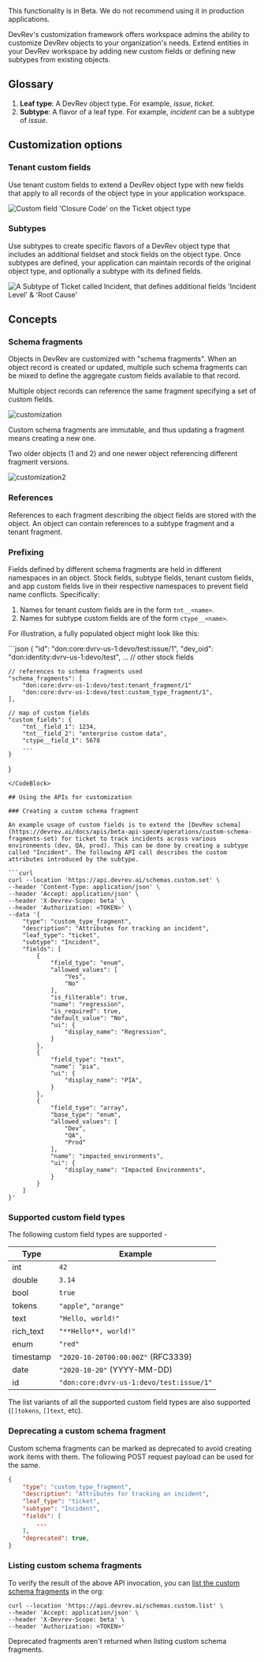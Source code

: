 <Callout intent="warning">
This functionality is in Beta. We do not recommend using it in production applications.
</Callout>

DevRev's customization framework offers workspace admins the ability to customize DevRev objects to your organization's needs.
Extend entities in your DevRev workspace by adding new custom fields or defining new subtypes from existing objects.

## Glossary

1. **Leaf type**: A DevRev object type. For example, _issue_, _ticket_.
1. **Subtype**: A flavor of a leaf type. For example, _incident_ can be a subtype of _issue_.

## Customization options

### Tenant custom fields

Use tenant custom fields to extend a DevRev object type with new fields that apply to all records of the object type in your application workspace.

![Custom field 'Closure Code' on the Ticket object type](https://docs.devrev.ai/_next/image?url=%2Fimg%2Fcustom-field.jpeg&w=1920&q=75)

### Subtypes

Use subtypes to create specific flavors of a DevRev object type that includes an additional fieldset and stock fields on the object type.
Once subtypes are defined, your application can maintain records of the original object type, and optionally a subtype with its defined fields.

![A Subtype of Ticket called Incident, that defines additional fields 'Incident Level' & 'Root Cause'](https://docs.devrev.ai/_next/image?url=%2Fimg%2Fcustom-subtype.jpeg&w=1920&q=75)

## Concepts

### Schema fragments

Objects in DevRev are customized with "schema fragments".
When an object record is created or updated, multiple such schema fragments can be mixed to define the aggregate custom fields available to that record.

Multiple object records can reference the same fragment specifying a set of custom fields.

![customization](https://github.com/community/community/assets/74637789/e7d00636-39d7-4736-9425-2ca9cf5cfc2a)

Custom schema fragments are immutable, and thus updating a fragment means creating a new one.

Two older objects (1 and 2) and one newer object referencing different fragment versions.

![customization2](https://github.com/community/community/assets/74637789/40486301-3aaa-4974-9c00-b81dbcc0762b)

### References

References to each fragment describing the object fields are stored with the object. An object can contain references to a subtype fragment and a tenant fragment.

### Prefixing

Fields defined by different schema fragments are held in different namespaces in an object. Stock fields, subtype fields, tenant custom fields, and app custom fields live in their respective namespaces to prevent field name conflicts. Specifically:

1. Names for tenant custom fields are in the form `tnt__<name>`.
2. Names for subtype custom fields are of the form `ctype__<name>`.

For illustration, a fully populated object might look like this:

<CodeBlock title="Object">
```json
{
    "id": "don:core:dvrv-us-1:devo/test:issue/1",
    "dev_oid": "don:identity:dvrv-us-1:devo/test",
    ... // other stock fields

    // references to schema fragments used
    "schema_fragments": [
        "don:core:dvrv-us-1:devo/test:tenant_fragment/1"
        "don:core:dvrv-us-1:devo/test:custom_type_fragment/1",
    ],

    // map of custom fields
    "custom_fields": {
        "tnt__field_1": 1234,
        "tnt__field_2": "enterprise custom data",
        "ctype__field_1": 5678
        ...
    }
}
```
</CodeBlock>

## Using the APIs for customization

### Creating a custom schema fragment

An example usage of custom fields is to extend the [DevRev schema](https://devrev.ai/docs/apis/beta-api-spec#/operations/custom-schema-fragments-set) for ticket to track incidents across various environments (dev, QA, prod). This can be done by creating a subtype called "Incident". The following API call describes the custom attributes introduced by the subtype.

```curl
curl --location 'https://api.devrev.ai/schemas.custom.set' \
--header 'Content-Type: application/json' \
--header 'Accept: application/json' \
--header 'X-Devrev-Scope: beta' \
--header 'Authorization: <TOKEN>' \
--data '{
    "type": "custom_type_fragment",
    "description": "Attributes for tracking an incident",
    "leaf_type": "ticket",
    "subtype": "Incident",
    "fields": [
        {
            "field_type": "enum",
            "allowed_values": [
                "Yes",
                "No"
            ],
            "is_filterable": true,
            "name": "regression",
            "is_required": true,
            "default_value": "No",
            "ui": {
                "display_name": "Regression",
            }
        },
        {
            "field_type": "text",
            "name": "pia",
            "ui": {
                "display_name": "PIA",
            }
        },
        {
            "field_type": "array",
            "base_type": "enum",
            "allowed_values": [
                "Dev",
                "QA",
                "Prod"
            ],
            "name": "impacted_environments",
            "ui": {
                "display_name": "Impacted Environments",
            }
        }
    ]
}'
```

### Supported custom field types

The following custom field types are supported -

| Type      | Example                                  |
| --------- | ---------------------------------------- |
| int       | `42`                                     |
| double    | `3.14`                                   |
| bool      | `true`                                   |
| tokens    | `"apple"`, `"orange"`                    |
| text      | `"Hello, world!"`                        |
| rich_text | `"**Hello**, world!"`                    |
| enum      | `"red"`                                  |
| timestamp | `"2020-10-20T00:00:00Z"` (RFC3339)       |
| date      | `"2020-10-20"` (YYYY-MM-DD)              |
| id        | `"don:core:dvrv-us-1:devo/test:issue/1"` |

The list variants of all the supported custom field types are also supported (`[]tokens`, `[]text`, etc).

### Deprecating a custom schema fragment

Custom schema fragments can be marked as deprecated to avoid creating work items with them. The following POST request payload can be used for the same.

```json
{
    "type": "custom_type_fragment",
    "description": "Attributes for tracking an incident",
    "leaf_type": "ticket",
    "subtype": "Incident",
    "fields": [
        ...
    ],
    "deprecated": true,
}
```

### Listing custom schema fragments

To verify the result of the above API invocation, you can [list the custom schema fragments](https://devrev.ai/docs/apis/beta-api-spec#/operations/custom-schema-fragments-list) in the org:

```curl
curl --location 'https://api.devrev.ai/schemas.custom.list' \
--header 'Accept: application/json' \
--header 'X-Devrev-Scope: beta' \
--header 'Authorization: <TOKEN>'
```

Deprecated fragments aren't returned when listing custom schema fragments.